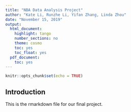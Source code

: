 ```yaml
---
title: "NBA Data Analysis Project"
author: "Kate Li, Runzhe Li, Yifan Zhang, Linda Zhou"
date: "November 15, 2019"
output:
  html_document:
    highlight: tango
    number_sections: no
    theme: cosmo
    toc: yes
    toc_float: yes
  pdf_document:
    toc: yes
---
```


```r
knitr::opts_chunk$set(echo = TRUE)
```


## Introduction 
This is the rmarkdown file for our final project. 
